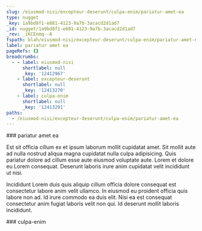 ```yaml
---
slug: /eiusmod-nisi/excepteur-deserunt/culpa-enim/pariatur-amet-ea
type: nugget
_key: 1a9bd8f1-e881-4123-9a7b-3acacd2d1ad7
_id: nugget/1a9bd8f1-e881-4123-9a7b-3acacd2d1ad7
_rev: _iKCEnmq--A
fspath: blah/eiusmod-nisi/excepteur-deserunt/culpa-enim/pariatur-amet-ea.md
label: pariatur amet ea
pageRefs: {}
breadcrumbs:
  - - label: eiusmod-nisi
      shortlabel: null
      _key: '12412967'
    - label: excepteur-deserunt
      shortlabel: null
      _key: '12413270'
    - label: culpa-enim
      shortlabel: null
      _key: '12413291'
paths:
  - /eiusmod-nisi/excepteur-deserunt/culpa-enim/pariatur-amet-ea
---
```


<NuggetArea>
<Nugget slug="/eiusmod-nisi/excepteur-deserunt/culpa-enim/pariatur-amet-ea" type="nugget" _key="1a9bd8f1-e881-4123-9a7b-3acacd2d1ad7" _id="nugget/1a9bd8f1-e881-4123-9a7b-3acacd2d1ad7" _rev="_iKCEnmq--A" fspath="blah/eiusmod-nisi/excepteur-deserunt/culpa-enim/pariatur-amet-ea.md" label="pariatur amet ea" paths="/eiusmod-nisi/excepteur-deserunt/culpa-enim/pariatur-amet-ea">
<NuggetBody>
### pariatur amet ea

Est sit officia cillum ex et ipsum laborum mollit cupidatat amet. Sit mollit aute ad nulla nostrud aliqua magna cupidatat nulla culpa adipisicing. Quis pariatur dolore ad cillum esse aute eiusmod voluptate aute. Lorem et dolore eu Lorem consequat. Deserunt laboris irure anim cupidatat velit incididunt ut nisi.

Incididunt Lorem duis quis aliquip cillum officia dolore consequat est consectetur labore anim velit ullamco. In eiusmod eu proident officia quis labore non ad. Id irure commodo ea duis elit. Nisi ea est consequat consectetur anim fugiat laboris velit non qui. Id deserunt mollit laboris incididunt.

</NuggetBody>
<Breadcrumbs>
<Crumbs>
<Crumb _key="12412967" label="eiusmod-nisi" /><Crumb _key="12413270" label="excepteur-deserunt" /><Crumb _key="12413291" label="culpa-enim" />
</Crumbs>
</Breadcrumbs>
</Nugget>

<NuggetsInbound>
</NuggetsInbound>
<NuggetsOutbound>
</NuggetsOutbound>
</NuggetArea>
<PassagesInbound>
<Passage direction="inbound" type="passage" _key="12413291" _id="passage/12413291" _rev="_iKCEnmm--_" label="culpa-enim" passage="culpa-enim" fspath="blah/eiusmod-nisi/excepteur-deserunt/culpa-enim" paths="/eiusmod-nisi/excepteur-deserunt/culpa-enim" slug="/eiusmod-nisi/excepteur-deserunt/culpa-enim">
<NuggetBody>
### culpa-enim

</NuggetBody>
<Breadcrumbs>
<Crumbs>
<Crumb _key="12412967" label="eiusmod-nisi" /><Crumb _key="12413270" label="excepteur-deserunt" />
</Crumbs>
</Breadcrumbs>
</Passage>

</PassagesInbound>
<PassagesOutbound>
</PassagesOutbound>